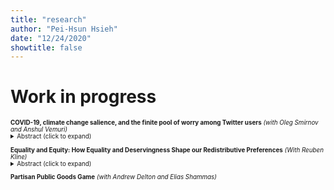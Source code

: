 ```yaml
---
title: "research"
author: "Pei-Hsun Hsieh"
date: "12/24/2020"
showtitle: false
---
```


# Work in progress
 <div style="font-size:0.7em">

**COVID-19, climate change salience, and the finite pool of worry among Twitter users** *(with Oleg Smirnov and Anshul Vemuri)*
<details>
<summary>Abstract (click to expand)</summary>
<br>
Anthropogenic climate change is one of the most important problems facing the world today. However, the urgency and salience of climate change may decrease in the context of other global crises such as the global spread of the COVID-19 virus. Recently, Evensen et al. (PNAS 2021) studied the effect of the pandemic on UK climate change perceptions. Using the idea of a “finite pool of worry” introduced by Weber (2015), the authors found that worry about climate change did not significantly decrease during the early months of the COVID-19 pandemic. We explore the salience of “climate change” discussions on Twitter during 2019-2021 and, to the contrary, find that the “finite pool of worry” is real. As the number of cases and deaths increased in the United States, climate change discussion significantly decreased on Twitter. These results continue to hold even if we account for the amount of news coverage of both topics. One important implication of our findings is the fact that the short-term worry about COVID-19 pandemic may undermine the long-term prospects of successful climate change mitigation.
</details>
<br>
**Equality and Equity: How Equality and Deservingness Shape our Redistributive Preferences** *(With Reuben Kline)*
<details>
<summary>Abstract (click to expand)</summary>
  
</details>

**Partisan Public Goods Game** *(with Andrew Delton and Elias Shammas)*
</div>